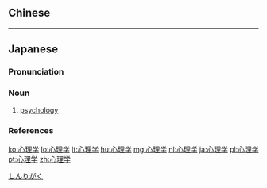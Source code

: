 {{also|心理學}}
==Chinese==
{{zh-see|心理學}}

----

==Japanese==
{{wikipedia|lang=ja}}
{{ja-kanjitab|しん|り|がく|yomi=o}}

===Pronunciation===
{{ja-pron|しんりがく|acc=3|acc_ref=DJR,NHK,SMK5|y=o}}

===Noun===
{{ja-noun|しんりがく|kyu=心理學}}

# [[psychology]] {{gloss|a study of mind}}

===References===
<references/>

[[Category:ja:Psychology|しんりがく]]

[[ko:心理学]]
[[lo:心理学]]
[[lt:心理学]]
[[hu:心理学]]
[[mg:心理学]]
[[nl:心理学]]
[[ja:心理学]]
[[pl:心理学]]
[[pt:心理学]]
[[zh:心理学]]